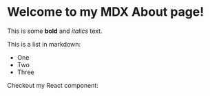 
 
# Welcome to my MDX About page!
 
This is some **bold** and _italics_ text.
 
This is a list in markdown:
 
- One
- Two
- Three
 
Checkout my React component: